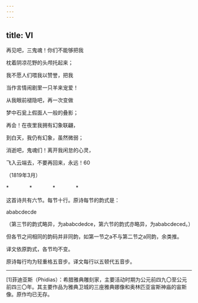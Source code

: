 ```yaml
---
---
---
```

title: Ⅵ
---




再见吧，三鬼魂！你们不能够把我

枕着阴凉花野的头颅托起来；

我不愿人们喂我以赞誉，把我

当作言情闹剧里一只羊来宠爱！

从我眼前褪隐吧，再一次变做

梦中石瓮上假面人一般的叠影；

再会！在夜里我拥有幻象联翩，

到白天，我仍有幻象，虽然微弱；

消逝吧，鬼魂们！离开我闲怠的心灵，

飞入云端去，不要再回来，永远！60

（1819年3月）

*　　　　*　　　　*　　　　*

这首诗共有六节。每节十行。原诗每节的韵式是：

ababcdecde

（第三节的韵式略异，为ababcdedce，第六节的韵式亦略异，为ababcdeced。）

但各节之间相同的韵码并非同韵，如第一节之a不与第二节之a同韵，余类推。

译文依原韵式，各节均不变。

原诗每行均为轻重格五音步。译文每行以五顿代五音步。



* * *



[1]菲迪亚斯（Phidias）：希腊雅典雕刻家，主要活动时期为公元前四九〇至公元前四三〇年。其主要作品为雅典卫城的三座雅典娜像和奥林匹亚宙斯神庙的宙斯像。原作均已无存。